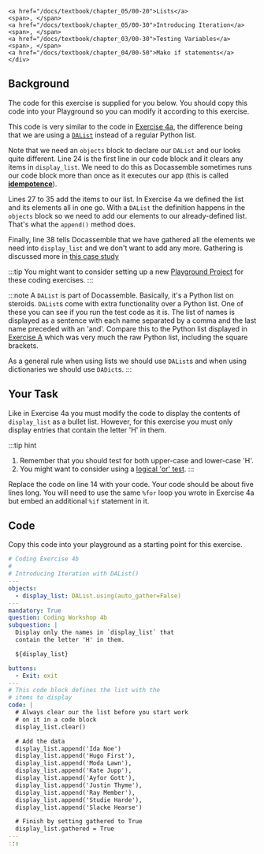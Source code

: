 
    <a href="/docs/textbook/chapter_05/00-20">Lists</a>
    <span>, </span>
    <a href="/docs/textbook/chapter_05/00-30">Introducing Iteration</a>
    <span>, </span>
    <a href="/docs/textbook/chapter_03/00-30">Testing Variables</a>
    <span>, </span>
    <a href="/docs/textbook/chapter_04/00-50">Mako if statements</a>
    </div>

## Background
The code for this exercise is supplied for you below.  You should copy this code into your Playground
so you can modify it according to this exercise.

This code is very similar to the code in [Exercise 4a](../cw4a.mdx), the difference being
that we are using a [`DAList`](https://docassemble.org/docs/objects.html#DAList) instead of
a regular Python list.

Note that we need an `objects` block to declare our `DAList` and our <DisplayGlossaryItem item='codeblock' />
looks quite different.  Line 24 is the first line in our code block and it clears any items in `display_list`.
We need to do this as Docassemble sometimes runs our code block more than once as it executes our app
(this is called [**idempotence**](/docs/textbook/chapter_03/00-40#idempotence)).

Lines 27 to 35 add the items to our list.  In Exercise 4a we defined the list and its elements all in one
go.  With a `DAList` the definition happens in the `objects` block so we need to add our elements to our
already-defined list.  That's what the `append()` method does.

Finally, line 38 tells Docassemble that we have gathered all the elements we need into `display_list`
and we don't want to add any more.  Gathering is discussed more in [this case study](/docs/textbook/chapter_06/filtering/00-50#bringing-it-all-together)

:::tip
You might want to consider setting up a new
[Playground Project](/docs/textbook/chapter_01/00-30#1-navbar-and-playground-menu)
for these coding exercises.
:::

:::note
A `DAList` is part of Docassemble.  Basically, it's a Python list on steroids.
`DAList`s come with extra functionality over a Python list.  One of these you can see
if you run the test code as it is.  The list of names is displayed as a sentence with each
name separated by a comma and the last name preceded with an 'and'.  Compare this to
the Python list displayed in [Exercise A](../cw4a.mdx) which was very much the raw Python
list, including the square brackets.

As a general rule when using lists we should use `DAList`s and when using dictionaries
we should use `DADict`s.
:::

## Your Task
Like in Exercise 4a you must modify the code to display the contents of `display_list` as
a bullet list.  However, for this exercise you must only display entries that contain the 
letter 'H' in them.

:::tip hint
1. Remember that you should test for both upper-case and lower-case 'H'.
1. You might want to consider using a [logical 'or' test](/docs/textbook/chapter_04/00-60).
:::

Replace the code on line 14 with your code.  Your code should be about five lines long. You will
need to use the same `%for` loop you wrote in Exercise 4a but embed an additional `%if` statement
in it.

## Code
Copy this code into your playground as a starting point for this exercise.

```yml showLineNumbers
# Coding Exercise 4b
#
# Introducing Iteration with DAList()
---
objects:
  - display_list: DAList.using(auto_gather=False)
---
mandatory: True
question: Coding Workshop 4b
subquestion: |
  Display only the names in `display_list` that
  contain the letter 'H' in them.

  ${display_list}

buttons:
  - Exit: exit
---
# This code block defines the list with the 
# items to display
code: |
  # Always clear our the list before you start work
  # on it in a code block
  display_list.clear()

  # Add the data
  display_list.append('Ida Noe')
  display_list.append('Hugo First'),
  display_list.append('Moda Lawn'),
  display_list.append('Kate Jupp'),
  display_list.append('Ayfor Gott'),
  display_list.append('Justin Thyme'),
  display_list.append('Ray Member'),
  display_list.append('Studie Harde'),
  display_list.append('Slacke Hearse')

  # Finish by setting gathered to True
  display_list.gathered = True
---
:::